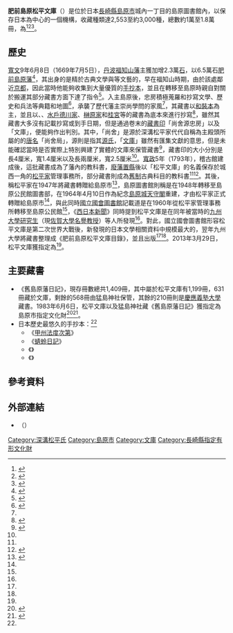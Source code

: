'''肥前島原松平文庫'''（{{jpn|j=肥前島原松平文庫|hg=ひぜんしまばらまつだいらぶんこ|rm=Hizen Shimabara Matsudairabunko|f=y}}）是位於日本[[長崎縣|長崎縣]][[島原市|島原市]]城內一丁目的島原圖書館內，以保存日本{{Link-ja|古典|古典|古代典籍}}為中心的一個機構，收藏種類達2,553至約3,000種，總數約1萬至1.8萬冊，為{{Link-ja|長崎縣指定文化財一覽|長崎県指定文化財一覧|長崎縣指定文化財}}<ref name="島原圖書館">{{cite web|url=http://www.shimabara-city-libraries.jp/shimabara/shimabaralib_matsudaira/ |language=ja |script-title=ja:肥前島原 松平文庫 |publisher=島原圖書館 |accessdate=2021-03-05}}</ref><ref name="文化財">{{線上文化遺產|206364|肥前島原松平文庫}}</ref><ref name="西日本">{{cite web|url=https://www.nishinippon.co.jp/item/n/570033/ |language=ja |script-title=ja:藩の古文書収蔵「松平文庫」　研究者と史料紹介　島原図書館で企画展 |publisher=[[西日本新聞|西日本新聞]] |date=2019-12-21 |accessdate=2021-03-05}}</ref>。

== 歷史 ==
{{gallery2
| align        = center
|File:尚舎源忠房.gif|{{center|「尚舍源忠房」藏書印}}
|File:Shimabara Library 20170106.jpg|{{center|肥前島原松平文庫<br>（島原圖書館）}}
|File:肥前島原松平文庫.gif|{{center|「文庫」藏書印}}
}}
[[寬文|寬文]]9年6月8日（1669年7月5日），[[丹波國|丹波]][[福知山藩|福知山藩]]主{{Link-ja|松平忠房 (島原藩主)|松平忠房 (島原藩主)|松平忠房}}獲加增2.3萬[[石高|石]]，以6.5萬石{{Link-ja|轉封|転封|入主}}[[肥前國|肥前]][[島原藩|島原藩]]<ref>{{cite book|chapter-url=https://clioimg.hi.u-tokyo.ac.jp/viewer/image/idata/T38/1669/22-1-2/6/0050.tif |language=ja |script-title=ja:史料稿本 |script-chapter=ja:寛文九年自五月始至六月八日 |work={{Link-ja|大日本史料|大日本史料|史料稿本}} |publisher={{Link-ja|東京大學史料編纂所|東京大学史料編纂所}} |pages=50}}</ref>，其出身的{{Link-ja|家系}}是精於古典文學與{{Link-ja|連歌}}等文藝的{{Link-ja|深溝松平家}}，早在福知山時期，由於該處鄰近[[京都|京都]]，因此當時他能夠收集到大量優質的[[手抄本|手抄本]]，並且在轉移至島原時親自對關於搬運其部分藏書方面下達了指令<ref>{{cite web|url=https://www.city.shimabara.lg.jp/page16881.html |language=ja |script-title=ja:ふるさと再発見「松平忠房（まつだいら　ただふさ）ゆかりの古写本 松平文庫の源流」 |publisher=[[島原市|島原市]] |date=2020-07-10 |accessdate=2021-03-05}}</ref>。入主島原後，忠房積極蒐羅和抄寫文學、歷史和兵法等典籍和地圖<ref name="長崎縣">{{cite web|url=https://nagasaki-bunkanet.jp/institution/%E8%82%A5%E5%89%8D%E5%B3%B6%E5%8E%9F%E6%9D%BE%E5%B9%B3%E6%96%87%E5%BA%AB/ |language=ja |script-title=ja:肥前島原松平文庫 |publisher=[[長崎縣|長崎縣]]文化振興課 |accessdate=2021-03-05}}</ref>，承襲了歷代藩主崇尚學問的家風<ref name="島原圖書館"/>，其藏書以[[和裝本|和裝本]]為主，並且以{{Link-ja|紅葉山文庫}}、{{Link-ja|林氏 (日本)|林氏|林家}}、[[水戶德川家|水戶德川家]]、[[榊原氏|榊原家]]和[[桂宮|桂宮]]等的藏書為底本來進行抄寫<ref name="國會">{{cite web|url=https://www.ndl.go.jp/zoshoin/collection/25.html |language=ja |script-title=ja:松平忠房 |publisher=[[國立國會圖書館|國立國會圖書館]] |accessdate=2021-03-05}}</ref>，雖然其藏書大多沒有記載抄寫或到手日期，但是通過卷末的[[藏書印|藏書印]]「尚舍源忠房」以及「文庫」，便能夠作出判別。其中，「尚舍」是源於深溝松平家代代自稱為主殿頭所屬的{{Link-ja|主殿寮}}的[[唐名_(日本稱號)|唐名]]「尚舍局」，源則是指其{{Link-ja|本姓}}[[源氏|源氏]]，「[[文庫|文庫]]」雖然有匯集文獻的意思，但是未能確認當時是否實際上特別興建了實體的文庫來保管藏書<ref>{{cite web|url=https://www.city.shimabara.lg.jp/page16893.html |language=ja |script-title=ja:ふるさと再発見「松平忠房の蔵書印　松平文庫の『シンボルマーク』」 |publisher=島原市 |date=2020-07-10 |accessdate=2021-03-05}}</ref>，藏書印的大小分別是長4厘米，寬1.4厘米以及長兩厘米，寬2.5厘米<ref name="國會"/>。[[寬政|寬政]]5年（1793年），{{Link-ja|藩校}}稽古館建成後，這批藏書成為了藩內的教科書，[[廢藩置縣|廢藩置縣]]後以「松平文庫」的名義保存於城西一角的[[松平氏|松平家]]管理事務所，部分藏書則成為[[舊制中學校|舊制]]{{Link-ja|長崎縣立島原高等學校|長崎県立島原高等学校|長崎縣立島原中學校}}古典科目的教科書<ref name="長崎縣"/><ref>{{cite web|url=https://www.pref.nagasaki.jp/bunkadb/index.php/view/201 |language=ja |script-title=ja:肥前島原松平文庫 |publisher=長崎縣 |accessdate=2021-03-05}}</ref>。其後，{{Link-ja|My Pedia|マイペディア}}稱松平家在1947年將藏書轉贈給島原市<ref>{{Kotobank|松平文庫}}</ref>，島原圖書館則稱是在1948年轉移至島原公民館圖書部，在1964年4月10日作為紀念[[島原城|島原城]][[天守閣|天守閣]]重建，才由松平家正式轉贈給島原市<ref name="島原圖書館"/>，與此同時[[國立國會圖書館|國立國會圖書館]]記載道是在1960年從松平家管理事務所轉移至島原公民館<ref name="國會"/>，《[[西日本新聞|西日本新聞]]》同時提到松平文庫是在同年被當時的[[九州大學|九州大學]][[研究所|研究生]]{{Link-ja|田中道雄}}（現[[佐賀大學|佐賀大學]][[名譽教授|名譽教授]]）等人所發現<ref name="西日本"/>。對此，國立國會圖書館形容松平文庫是第二次世界大戰後，新發現的日本文學相關資料中規模最大的，翌年九州大學將藏書整理成《肥前島原松平文庫目錄》，並且出版<ref name="國會"/><ref name="島原圖書館"/>。2013年3月29日，松平文庫獲指定為{{Link-ja|長崎縣指定文化財一覽|長崎県指定文化財一覧|長崎縣指定文化財}}<ref name="文化財"/>。

== 主要藏書 ==
* 《舊島原藩日記》，現存冊數總共1,409冊，其中屬於松平文庫有1,199冊，631冊藏於文庫，剩餘的568冊由猛島神社保管，其餘的210冊則是[[慶應義塾大學|慶應義塾大學]]藏書。1983年6月6日，松平文庫以及猛島神社藏《舊島原藩日記》獲指定為島原市指定文化財<ref>{{cite web|url=https://www.city.shimabara.lg.jp/page16813.html |language=ja |script-title=ja:ふるさと再発見「旧島原藩日記（松平文庫所蔵資料）」 |publisher=島原市 |date=2020-06-22 |accessdate=2021-03-05}}</ref><ref>{{cite web|url=https://www.city.shimabara.lg.jp/page4941.html |language=ja |script-title=ja:島原市の文化財 |publisher=島原市 |date=2021-01-04 |accessdate=2021-03-05}}</ref>。
* 日本歷史最悠久的手抄本：<ref name="島原圖書館"/>
** 《[[甲州法度次第|甲州法度次第]]》
** 《[[蜻蛉日記|蜻蛉日記]]》
** 《{{Link-ja|夜半寢覺|夜半の寝覚}}》
** 《{{Link-ja|古今和歌六帖}}》

== 參考資料 ==
{{reflist|30em}}

== 外部連結 ==
* [http://base1.nijl.ac.jp/~tkoten/owners/syuusyuu_list/list_hizen.html {{lang|ja|肥前島原松平文庫 画像一覧}}]（{{Link-ja|國文學研究資料館|国文学研究資料館}}）

{{DEFAULTSORT:Hizen Shimabara Matsudairabunko}}
[[Category:深溝松平氏|Category:深溝松平氏]]
[[Category:島原市|Category:島原市]]
[[Category:文庫|Category:文庫]]
[[Category:長崎縣指定有形文化財|Category:長崎縣指定有形文化財]]